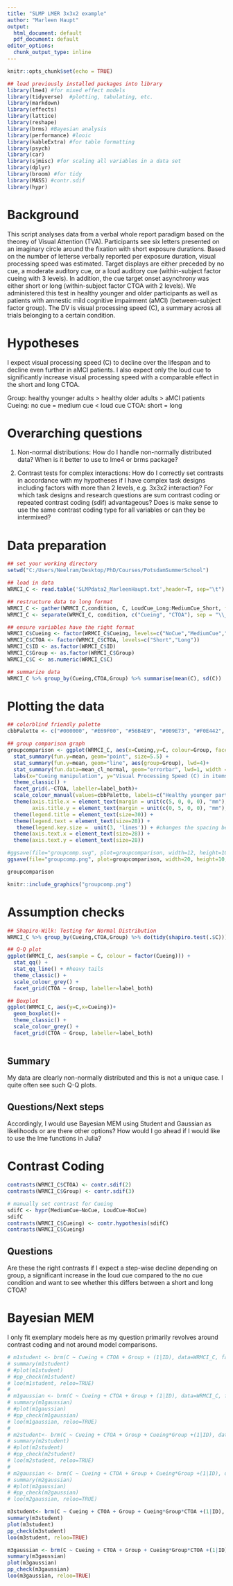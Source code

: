 ---
title: "SLMP LMER 3x3x2 example"
author: "Marleen Haupt"
output:
  html_document: default
  pdf_document: default
editor_options:
  chunk_output_type: inline
---
```{r setup, include=FALSE}
knitr::opts_chunk$set(echo = TRUE)
```
  
```{r libraries, include=FALSE}
## load previously installed packages into library 
library(lme4) #for mixed effect models
library(tidyverse)  #plotting, tabulating, etc.
library(markdown)
library(effects)
library(lattice)
library(reshape)
library(brms) #Bayesian analysis
library(performance) #looic
library(kableExtra) #for table formatting
library(psych)
library(car)
library(sjmisc) #for scaling all variables in a data set
library(dplyr)
library(broom) #for tidy
library(MASS) #contr.sdif
library(hypr)
```

# Background

This script analyses data from a verbal whole report paradigm based on the theorey of Visual Attention (TVA). Participants see six letters presented on an imaginary circle around the fixation with short exposure durations. Based on the number of letterse verbally reported per exposure duration, visual processing speed was estimated. Target displays are either preceded by no cue, a moderate auditory cue, or a loud auditory cue (within-subject factor cueing with 3 levels). In addition, the cue target onset asynchrony was either short or long (within-subject factor CTOA with 2 levels). We administered this test in healthy younger and older participants as well as patients with amnestic mild cognitive impairment (aMCI) (between-subject factor group). The DV is visual processing speed (C), a summary across all trials belonging to a certain condition.

# Hypotheses

I expect visual processing speed (C) to decline over the lifespan and to decline even further in aMCI patients. I also expect only the loud cue to significantly increase visual processing speed with a comparable effect in the short and long CTOA.

Group: healthy younger adults > healthy older adults > aMCI patients 
Cueing: no cue = medium cue < loud cue 
CTOA: short = long 

# Overarching questions

1) Non-normal distributions: How do I handle non-normally distributed data? When is it better to use to lme4 or brms package?

2) Contrast tests for complex interactions: How do I correctly set contrasts in accordance with my hypotheses if I have complex task designs including factors with more than 2 levels, e.g. 3x3x2 interaction? For which task designs and research questions are sum contrast coding or repeated contrast coding (sdif) advantageous? Does is make sense to use the same contrast coding type for all variables or can they be intermixed?

# Data preparation

```{r, include=TRUE, warning=FALSE}
## set your working directory
setwd("C:/Users/Neelram/Desktop/PhD/Courses/PotsdamSummerSchool")

## load in data
WRMCI_C <- read.table('SLMPdata2_MarleenHaupt.txt',header=T, sep="\t")

## restructure data to long format
WRMCI_C <- gather(WRMCI_C,condition, C, LoudCue_Long:MediumCue_Short, factor_key=TRUE)
WRMCI_C <- separate(WRMCI_C, condition, c("Cueing", "CTOA"), sep = "\\_")

## ensure variables have the right format
WRMCI_C$Cueing <- factor(WRMCI_C$Cueing, levels=c("NoCue","MediumCue","LoudCue"))
WRMCI_C$CTOA <- factor(WRMCI_C$CTOA, levels=c("Short","Long"))
WRMCI_C$ID <- as.factor(WRMCI_C$ID)
WRMCI_C$Group <- as.factor(WRMCI_C$Group)
WRMCI_C$C <- as.numeric(WRMCI_C$C)

## summarize data
WRMCI_C %>% group_by(Cueing,CTOA,Group) %>% summarise(mean(C), sd(C))

```

# Plotting the data

```{r, include=FALSE, echo=FALSE, warning=FALSE}

## colorblind friendly palette
cbbPalette <- c("#000000", "#E69F00", "#56B4E9", "#009E73", "#F0E442", "#0072B2", "#D55E00", "#CC79A7")

## group comparison graph
groupcomparison <- ggplot(WRMCI_C, aes(x=Cueing,y=C, colour=Group, facets=CTOA))+
  stat_summary(fun.y=mean, geom="point", size=5.5) +
  stat_summary(fun.y=mean, geom="line", aes(group=Group), lwd=4)+
  stat_summary(fun.data=mean_cl_normal, geom="errorbar", lwd=1, width =0.1)+
  labs(x="Cueing manipulation", y="Visual Processing Speed (C) in items/sec")+
  theme_classic() +
  facet_grid(.~CTOA, labeller=label_both)+
  scale_colour_manual(values=cbbPalette, labels=c("Healthy younger participants", "Healthy older participants", "aMCI patients"))+
  theme(axis.title.x = element_text(margin = unit(c(5, 0, 0, 0), "mm"), size=30),
        axis.title.y = element_text(margin = unit(c(0, 5, 0, 0), "mm"),size=30)) +
  theme(legend.title = element_text(size=30)) +
  theme(legend.text = element_text(size=28)) +
   theme(legend.key.size =  unit(3, 'lines')) + #changes the spacing between legend elements
  theme(axis.text.x = element_text(size=28)) +
  theme(axis.text.y = element_text(size=28))

#ggsave(file="groupcomp.svg", plot=groupcomparison, width=12, height=10, dpi=150)
ggsave(file="groupcomp.png", plot=groupcomparison, width=20, height=10, dpi=150)

groupcomparison
```

```{r, echo=FALSE, out.width = '100%'}
knitr::include_graphics("groupcomp.png")
```

# Assumption checks

```{r, include=TRUE, echo=FALSE, warning=FALSE}

## Shapiro-Wilk: Testing for Normal Distribution
WRMCI_C %>% group_by(Cueing,CTOA,Group) %>% do(tidy(shapiro.test(.$C)))

## Q-Q plot
ggplot(WRMCI_C, aes(sample = C, colour = factor(Cueing))) +
  stat_qq() +
  stat_qq_line() + #heavy tails
  theme_classic() +
  scale_colour_grey() +
  facet_grid(CTOA ~ Group, labeller=label_both)

## Boxplot
ggplot(WRMCI_C, aes(y=C,x=Cueing))+
  geom_boxplot()+
  theme_classic() +
  scale_colour_grey() +
  facet_grid(CTOA ~ Group, labeller=label_both)
  
```
## Summary

My data are clearly non-normally distributed and this is not a unique case. I quite often see such Q-Q plots.

## Questions/Next steps

Accordingly, I would use Bayesian MEM using Student and Gaussian as likelihoods or are there other options? How would I go ahead if I would like to use the lme functions in Julia?

# Contrast Coding

```{r, include=TRUE, warning=FALSE}

contrasts(WRMCI_C$CTOA) <- contr.sdif(2)
contrasts(WRMCI_C$Group) <- contr.sdif(3)

# manually set contrast for Cueing
sdifC <- hypr(MediumCue~NoCue, LoudCue~NoCue)
sdifC
contrasts(WRMCI_C$Cueing) <- contr.hypothesis(sdifC)
contrasts(WRMCI_C$Cueing)

```

## Questions

Are these the right contrasts if I expect a step-wise decline depending on group, a significant increase in the loud cue compared to the no cue condition and want to see whether this differs between a short and long CTOA? 

# Bayesian MEM

I only fit exemplary models here as my question primarily revolves around contrast coding and not around model comparisons.

```{r, include=TRUE, warning=FALSE}

# m1student <- brm(C ~ Cueing + CTOA + Group + (1|ID), data=WRMCI_C, family='student', file = 'm1student')
# summary(m1student)
# #plot(m1student)
# #pp_check(m1student)
# loo(m1student, reloo=TRUE)
# 
# m1gaussian <- brm(C ~ Cueing + CTOA + Group + (1|ID), data=WRMCI_C, family='gaussian', file = 'm1gaussian')
# summary(m1gaussian)
# #plot(m1gaussian)
# #pp_check(m1gaussian)
# loo(m1gaussian, reloo=TRUE)
# 
# m2student<- brm(C ~ Cueing + CTOA + Group + Cueing*Group +(1|ID), data=WRMCI_C, family='student', file = 'm2student')
# summary(m2student)
# #plot(m2student)
# #pp_check(m2student)
# loo(m2student, reloo=TRUE)
# 
# m2gaussian <- brm(C ~ Cueing + CTOA + Group + Cueing*Group +(1|ID), data=WRMCI_C, family='gaussian', file = 'm2gaussian')
# summary(m2gaussian)
# #plot(m2gaussian)
# #pp_check(m2gaussian)
# loo(m2gaussian, reloo=TRUE)

m3student<- brm(C ~ Cueing + CTOA + Group + Cueing*Group*CTOA +(1|ID), data=WRMCI_C, family='student', file = 'm3student_n')
summary(m3student)
plot(m3student)
pp_check(m3student)
loo(m3student, reloo=TRUE)

m3gaussian <- brm(C ~ Cueing + CTOA + Group + Cueing*Group*CTOA +(1|ID), data=WRMCI_C, family='gaussian', file = 'm3gaussian')
summary(m3gaussian)
plot(m3gaussian)
pp_check(m3gaussian)
loo(m3gaussian, reloo=TRUE)

```





